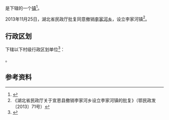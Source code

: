 {{中国乡级行政区|42/28/25/202/000}}

'''{{PAGENAMEBASE}}'''是{{PRC admin/fullname|42/28/25/202/000|3}}下辖的一个[[行政建制镇|镇]]<ref>{{PRC admin/ref sgc|{{PRC admin/parent|42/28/25/202/000}}}}</ref>。

2013年11月25日，湖北省民政厅批复同意撤销[[李家河乡|李家河乡]]，设立李家河镇<ref>《湖北省民政厅关于宣恩县撤销李家河乡设立李家河镇的批复》（鄂民政发〔2013〕71号）</ref>。

== 行政区划 ==
{{PAGENAMEBASE}}下辖以下村级行政区划单位<ref>{{PRC admin/ref sgc|42/28/25/202/000}}</ref>：

{{PRC admin/children|42/28/25/202/000}}。

== 参考资料 ==
{{reflist}}

{{湖北行政区划小作品}}
{{PRC admin/navcat|42/28/25/202/000}}